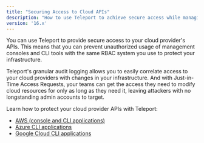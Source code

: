 ```yaml
---
title: "Securing Access to Cloud APIs"
description: "How to use Teleport to achieve secure access while managing your cloud-based infrastructure."
version: '16.x'
---
```


You can use Teleport to provide secure access to your cloud provider's APIs.
This means that you can prevent unauthorized usage of management consoles and
CLI tools with the same RBAC system you use to protect your infrastructure.

Teleport's granular audit logging allows you to easily correlate access to
your cloud providers with changes in your infrastructure. And with Just-in-Time
Access Requests, your teams can get the access they need to modify cloud
resources for only as long as they need it, leaving attackers with no
longstanding admin accounts to target.

Learn how to protect your cloud provider APIs with Teleport:

- [AWS (console and CLI applications)](/docs/ver/16.x/application-access/cloud-apis/aws-console)
- [Azure CLI applications](/docs/ver/16.x/application-access/cloud-apis/azure)
- [Google Cloud CLI applications](/docs/ver/16.x/application-access/cloud-apis/google-cloud)
